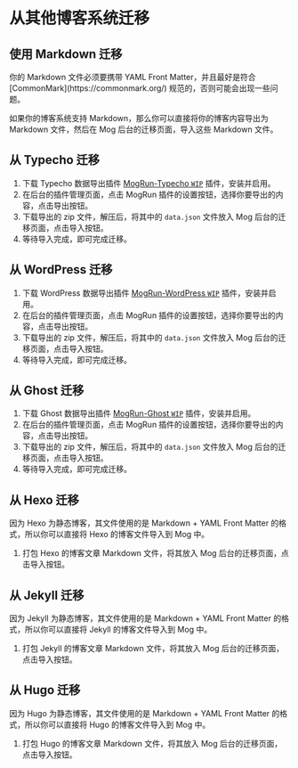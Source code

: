 
# 从其他博客系统迁移

## 使用 Markdown 迁移 

<Callout type="warning">
  你的 Markdown 文件必须要携带 YAML Front Matter，并且最好是符合
  [CommonMark](https://commonmark.org/) 规范的，否则可能会出现一些问题。
</Callout>

如果你的博客系统支持 Markdown，那么你可以直接将你的博客内容导出为 Markdown 文件，然后在 Mog 后台的迁移页面，导入这些 Markdown 文件。

## 从 Typecho 迁移 

1. 下载 Typecho 数据导出插件 [MogRun-Typecho `WIP`](#typecho) 插件，安装并启用。
2. 在后台的插件管理页面，点击 MogRun 插件的设置按钮，选择你要导出的内容，点击导出按钮。
3. 下载导出的 zip 文件，解压后，将其中的 `data.json` 文件放入 Mog 后台的迁移页面，点击导入按钮。
4. 等待导入完成，即可完成迁移。

## 从 WordPress 迁移 

1. 下载 WordPress 数据导出插件 [MogRun-WordPress `WIP`](#wordpress) 插件，安装并启用。
2. 在后台的插件管理页面，点击 MogRun 插件的设置按钮，选择你要导出的内容，点击导出按钮。
3. 下载导出的 zip 文件，解压后，将其中的 `data.json` 文件放入 Mog 后台的迁移页面，点击导入按钮。
4. 等待导入完成，即可完成迁移。

## 从 Ghost 迁移 

1. 下载 Ghost 数据导出插件 [MogRun-Ghost `WIP`](#ghost) 插件，安装并启用。
2. 在后台的插件管理页面，点击 MogRun 插件的设置按钮，选择你要导出的内容，点击导出按钮。
3. 下载导出的 zip 文件，解压后，将其中的 `data.json` 文件放入 Mog 后台的迁移页面，点击导入按钮。
4. 等待导入完成，即可完成迁移。

## 从 Hexo 迁移 

因为 Hexo 为静态博客，其文件使用的是 Markdown + YAML Front Matter 的格式，所以你可以直接将 Hexo 的博客文件导入到 Mog 中。

1. 打包 Hexo 的博客文章 Markdown 文件，将其放入 Mog 后台的迁移页面，点击导入按钮。

## 从 Jekyll 迁移 

因为 Jekyll 为静态博客，其文件使用的是 Markdown + YAML Front Matter 的格式，所以你可以直接将 Jekyll 的博客文件导入到 Mog 中。

1. 打包 Jekyll 的博客文章 Markdown 文件，将其放入 Mog 后台的迁移页面，点击导入按钮。

## 从 Hugo 迁移 

因为 Hugo 为静态博客，其文件使用的是 Markdown + YAML Front Matter 的格式，所以你可以直接将 Hugo 的博客文件导入到 Mog 中。

1. 打包 Hugo 的博客文章 Markdown 文件，将其放入 Mog 后台的迁移页面，点击导入按钮。
